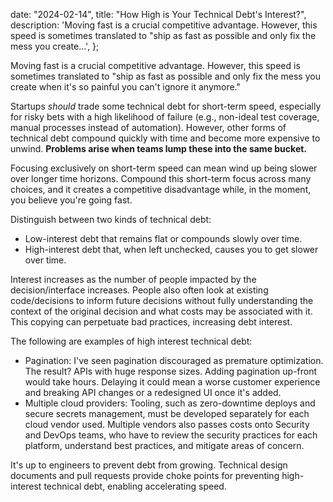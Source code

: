 
  date: "2024-02-14",
  title: "How High is Your Technical Debt's Interest?",
  description:
    'Moving fast is a crucial competitive advantage. However, this speed is sometimes translated to "ship as fast as possible and only fix the mess you create...',
};


Moving fast is a crucial competitive advantage. However, this speed is sometimes translated to "ship as fast as possible and only fix the mess you create when it's so painful you can't ignore it anymore."

Startups *should* trade some technical debt for short-term speed, especially for risky bets with a high likelihood of failure (e.g., non-ideal test coverage, manual processes instead of automation). However, other forms of technical debt compound quickly with time and become more expensive to unwind. **Problems arise when teams lump these into the same bucket.**

Focusing exclusively on short-term speed can mean wind up being slower over longer time horizons. Compound this short-term focus across many choices, and it creates a competitive disadvantage while, in the moment, you believe you're going fast.

Distinguish between two kinds of technical debt:

- Low-interest debt that remains flat or compounds slowly over time.
- High-interest debt that, when left unchecked, causes you to get slower over time.

Interest increases as the number of people impacted by the decision/interface increases. People also often look at existing code/decisions to inform future decisions without fully understanding the context of the original decision and what costs may be associated with it. This copying can perpetuate bad practices, increasing debt interest.

The following are examples of high interest technical debt:

- Pagination: I've seen pagination discouraged as premature optimization. The result? APIs with huge response sizes. Adding pagination up-front would take hours. Delaying it could mean a worse customer experience and breaking API changes or a redesigned UI once it's added.
- Multiple cloud providers: Tooling, such as zero-downtime deploys and secure secrets management, must be developed separately for each cloud vendor used. Multiple vendors also passes costs onto Security and DevOps teams, who have to review the security practices for each platform, understand best practices, and mitigate areas of concern.

It's up to engineers to prevent debt from growing. Technical design documents and pull requests provide choke points for preventing high-interest technical debt, enabling accelerating speed.
